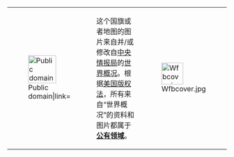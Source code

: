 {| {{PD-Layout|lang={{{lang|}}}}}
| [[File:PD-icon.svg|64px|Public domain|link=]]
| 这个国旗或者地图的图片来自并/或修改自[[中央情报局]]的[[世界概况]]。根据[[美国版权法]]，所有来自“世界概况”的资料和图片都属于'''[[公有领域]]'''。
| [[File:Wfbcover.jpg|50px|link=|right|alt=]]
|}
{{image other
| [[Category:美国公共领域图像|{{PAGENAME}}]]
}}{{free media}}<noinclude>
[[Category:美國政府版權模板|{{PAGENAME}}]]
</noinclude>